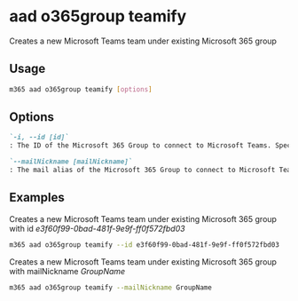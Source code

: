 
# aad o365group teamify

Creates a new Microsoft Teams team under existing Microsoft 365 group

## Usage

```sh
m365 aad o365group teamify [options]
```

## Options

```md definition-list
`-i, --id [id]`
: The ID of the Microsoft 365 Group to connect to Microsoft Teams. Specify either id or mailNickname but not both

`--mailNickname [mailNickname]`
: The mail alias of the Microsoft 365 Group to connect to Microsoft Teams. Specify either id or mailNickname but not both
```

<Global />

## Examples

Creates a new Microsoft Teams team under existing Microsoft 365 group with id _e3f60f99-0bad-481f-9e9f-ff0f572fbd03_

```sh
m365 aad o365group teamify --id e3f60f99-0bad-481f-9e9f-ff0f572fbd03
```

Creates a new Microsoft Teams team under existing Microsoft 365 group with mailNickname _GroupName_

```sh
m365 aad o365group teamify --mailNickname GroupName
```
